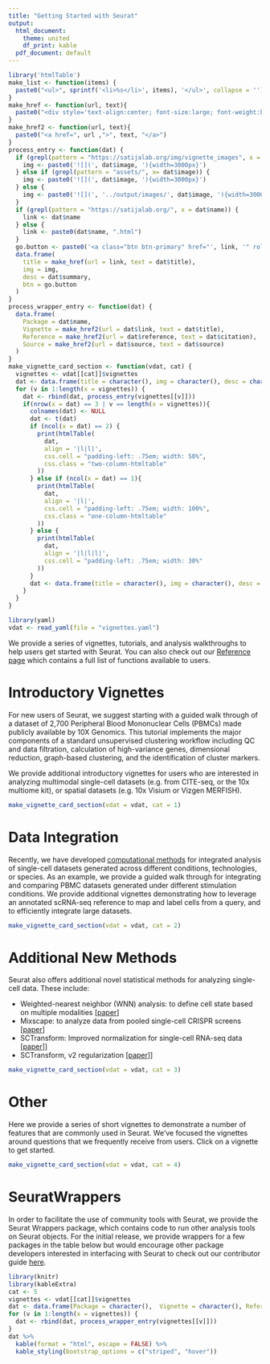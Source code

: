 ```yaml
---
title: "Getting Started with Seurat"
output:
  html_document:
    theme: united
    df_print: kable
  pdf_document: default
---
```


```r
library('htmlTable')
make_list <- function(items) {
  paste0("<ul>", sprintf('<li>%s</li>', items), '</ul>', collapse = '')
}
make_href <- function(url, text){
  paste0("<div style='text-align:center; font-size:large; font-weight:bold'><a href=", url ,">", text, "</a></div>")
}
make_href2 <- function(url, text){
  paste0("<a href=", url ,">", text, "</a>")
}
process_entry <- function(dat) {
  if (grepl(pattern = "https://satijalab.org/img/vignette_images", x = dat$image)) {
    img <- paste0('![](', dat$image, '){width=3000px}')
  } else if (grepl(pattern = "assets/", x= dat$image)) {
    img <- paste0('![](', dat$image, '){width=3000px}') 
  } else {
    img <- paste0('![](', '../output/images/', dat$image, '){width=3000px}')
  }
  if (grepl(pattern = "https://satijalab.org/", x = dat$name)) {
    link <- dat$name
  } else {
    link <- paste0(dat$name, ".html")
  }
  go.button <- paste0('<a class="btn btn-primary" href="', link, '" role="button" style="width:100%">GO</a>')
  data.frame(
    title = make_href(url = link, text = dat$title),
    img = img,
    desc = dat$summary,
    btn = go.button
  )
}
process_wrapper_entry <- function(dat) {
  data.frame(
    Package = dat$name,
    Vignette = make_href2(url = dat$link, text = dat$title),
    Reference = make_href2(url = dat$reference, text = dat$citation),
    Source = make_href2(url = dat$source, text = dat$source)
  )
}
make_vignette_card_section <- function(vdat, cat) {
  vignettes <- vdat[[cat]]$vignettes
  dat <- data.frame(title = character(), img = character(), desc = character())
  for (v in 1:length(x = vignettes)) {
    dat <- rbind(dat, process_entry(vignettes[[v]]))
    if(nrow(x = dat) == 3 | v == length(x = vignettes)){
      colnames(dat) <- NULL
      dat <- t(dat)
      if (ncol(x = dat) == 2) {
        print(htmlTable(
          dat, 
          align = '|l|l|', 
          css.cell = "padding-left: .75em; width: 50%", 
          css.class = "two-column-htmltable"
        ))
      } else if (ncol(x = dat) == 1){
        print(htmlTable(
          dat, 
          align = '|l|', 
          css.cell = "padding-left: .75em; width: 100%", 
          css.class = "one-column-htmltable"
        ))
      } else {
        print(htmlTable(
          dat, 
          align = '|l|l|l|', 
          css.cell = "padding-left: .75em; width: 30%"
        ))
      }
      dat <- data.frame(title = character(), img = character(), desc = character())
    }
  }
}
```

```r
library(yaml)
vdat <- read_yaml(file = "vignettes.yaml")
```

```{=html}
<style>
.two-column-htmltable {
  width: 66.666%;
}
.one-column-htmltable {
  width: 33.333%;
}

</style>
```

We provide a series of vignettes, tutorials, and analysis walkthroughs to help users get started with Seurat. You can also check out our [Reference page](../reference/index.html) which contains a full list of functions available to users.

# Introductory Vignettes

For new users of Seurat, we suggest starting with a guided walk through of a dataset of 2,700 Peripheral Blood Mononuclear Cells (PBMCs) made publicly available by 10X Genomics. This tutorial implements the major components of a standard unsupervised clustering workflow including QC and data filtration, calculation of high-variance genes, dimensional reduction, graph-based clustering, and the identification of cluster markers.

We provide additional introductory vignettes for users who are interested in analyzing multimodal single-cell datasets (e.g. from CITE-seq, or the 10x multiome kit), or spatial datasets (e.g. 10x Visium or Vizgen MERFISH).

```r
make_vignette_card_section(vdat = vdat, cat = 1)
```

# Data Integration

Recently, we have developed [computational methods](https://www.cell.com/cell/fulltext/S0092-8674(19)30559-8) for integrated analysis of single-cell datasets generated across different conditions, technologies, or species. As an example, we provide a guided walk through for integrating and comparing PBMC datasets generated under different stimulation conditions. We provide additional vignettes demonstrating how to leverage an annotated scRNA-seq reference to map and label cells from a query, and to efficiently integrate large datasets.

```r
make_vignette_card_section(vdat = vdat, cat = 2)
```

# Additional New Methods

Seurat also offers additional novel statistical methods for analyzing single-cell data. These include:

* Weighted-nearest neighbor (WNN) analysis: to define cell state based on multiple modalities [[paper](https://doi.org/10.1016/j.cell.2021.04.048)]
* Mixscape: to analyze data from pooled single-cell CRISPR screens [[paper](https://doi.org/10.1038/s41588-021-00778-2)]
* SCTransform: Improved normalization for single-cell RNA-seq data [[paper](https://genomebiology.biomedcentral.com/articles/10.1186/s13059-019-1874-1)]]
* SCTransform, v2 regularization [[paper](https://www.biorxiv.org/content/10.1101/2021.07.07.451498v1.full)]]

```r
make_vignette_card_section(vdat = vdat, cat = 3)
```

# Other 

Here we provide a series of short vignettes to demonstrate a number of features that are commonly used in Seurat. We’ve focused the vignettes around questions that we frequently receive from users. Click on a vignette to get started.

```r
make_vignette_card_section(vdat = vdat, cat = 4)
```

# SeuratWrappers

In order to facilitate the use of community tools with Seurat, we provide the Seurat Wrappers package, which contains code to run other analysis tools on Seurat objects. For the initial release, we provide wrappers for a few packages in the table below but would encourage other package developers interested in interfacing with Seurat to check out our contributor guide [here](https://github.com/satijalab/seurat.wrappers/wiki/Submission-Process).

```r
library(knitr)
library(kableExtra)
cat <- 5
vignettes <- vdat[[cat]]$vignettes
dat <- data.frame(Package = character(),  Vignette = character(), Reference = character(), Source = character())
for (v in 1:length(x = vignettes)) {
  dat <- rbind(dat, process_wrapper_entry(vignettes[[v]]))
}
dat %>%
  kable(format = "html", escape = FALSE) %>%
  kable_styling(bootstrap_options = c("striped", "hover"))
```
